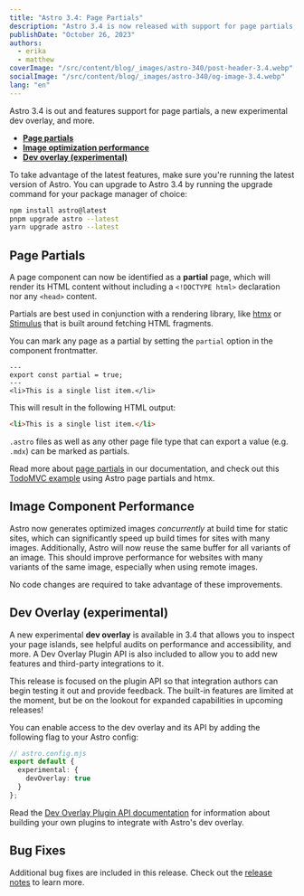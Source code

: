 ```yaml
---
title: "Astro 3.4: Page Partials"
description: "Astro 3.4 is now released with support for page partials, improved image optimization performance, and an early preview of a new dev overlay."
publishDate: "October 26, 2023"
authors:
  - erika
  - matthew
coverImage: "/src/content/blog/_images/astro-340/post-header-3.4.webp"
socialImage: "/src/content/blog/_images/astro-340/og-image-3.4.webp"
lang: "en"
---
```




Astro 3.4 is out and features support for page partials, a new experimental dev overlay, and more.

- **[Page partials](#page-partials)**
- **[Image optimization performance](#image-component-performance)**
- **[Dev overlay (experimental)](#dev-overlay-experimental)**

To take advantage of the latest features, make sure you're running the latest version of Astro. You can upgrade to Astro 3.4 by running the upgrade command for your package manager of choice:

```sh
npm install astro@latest
pnpm upgrade astro --latest
yarn upgrade astro --latest
```

## Page Partials

A page component can now be identified as a **partial** page, which will render its HTML content without including a `<!DOCTYPE html>` declaration nor any `<head>` content.

Partials are best used in conjunction with a rendering library, like [htmx](https://htmx.org/) or [Stimulus](https://stimulus.hotwired.dev/) that is built around fetching HTML fragments.

You can mark any page as a partial by setting the `partial` option in the component frontmatter.


```astro
---
export const partial = true;
---
<li>This is a single list item.</li>
```

This will result in the following HTML output:

```html
<li>This is a single list item.</li>
```

`.astro` files as well as any other page file type that can export a value (e.g. `.mdx`) can be marked as partials.

Read more about [page partials](https://docs.astro.build/en/core-concepts/astro-pages/#partials) in our documentation, and check out this [TodoMVC example](https://github.com/tony-sull/todomvc-astro-htmx) using Astro page partials and htmx.

## Image Component Performance

Astro now generates optimized images *concurrently* at build time for static sites, which can significantly speed up build times for sites with many images. Additionally, Astro will now reuse the same buffer for all variants of an image. This should improve performance for websites with many variants of the same image, especially when using remote images.

No code changes are required to take advantage of these improvements.

## Dev Overlay (experimental)

<BlogContentImage src={devOverlay} alt="The dev overlay showing x-ray mode with a client component highlighted. It shows the client directive being used, and the props passed to the component." />

A new experimental __dev overlay__ is available in 3.4 that allows you to inspect your page islands, see helpful audits on performance and accessibility, and more. A Dev Overlay Plugin API is also included to allow you to add new features and third-party integrations to it.

This release is focused on the plugin API so that integration authors can begin testing it out and provide feedback. The built-in features are limited at the moment, but be on the lookout for expanded capabilities in upcoming releases!

You can enable access to the dev overlay and its API by adding the following flag to your Astro config:

```ts
// astro.config.mjs
export default {
  experimental: {
    devOverlay: true
  }
};
```

Read the [Dev Overlay Plugin API documentation](https://docs.astro.build/en/reference/dev-overlay-plugin-reference/) for information about building your own plugins to integrate with Astro's dev overlay.

## Bug Fixes

Additional bug fixes are included in this release. Check out the [release notes](https://github.com/withastro/astro/pull/8917) to learn more.
